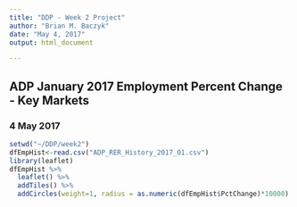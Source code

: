 ```yaml
---
title: "DDP - Week 2 Project"
author: "Brian M. Baczyk"
date: "May 4, 2017"
output: html_document 

---
```

## ADP January 2017 Employment Percent Change - Key Markets
### 4 May 2017


```r
setwd("~/DDP/week2")
dfEmpHist<-read.csv("ADP_RER_History_2017_01.csv")
library(leaflet)
dfEmpHist %>%
  leaflet() %>%
  addTiles() %>% 
  addCircles(weight=1, radius = as.numeric(dfEmpHist$PctChange)*10000)

```

